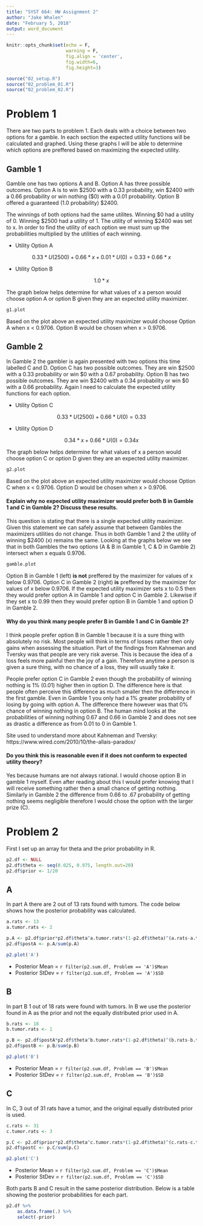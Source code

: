 ```yaml
---
title: "SYST 664: HW Assignment 2"
author: "Jake Whalen"
date: "February 5, 2018"
output: word_document
---
```


```r
knitr::opts_chunk$set(echo = F, 
                      warning = F, 
                      fig.align = 'center', 
                      fig.width=6, 
                      fig.height=3)
```

```r
source("02_setup.R")
source("02_problem_01.R")
source("02_problem_02.R")
```


# Problem 1
There are two parts to problem 1. 
Each deals with a choice between two options for a gamble. 
In each section the expected utility functions will be calculated and graphed. 
Using these graphs I will be able to determine which options are preffered based on maximizing the expected utility.

## Gamble 1
Gamble one has two options A and B.
Option A has three possible outcomes.
Option A is to win $2500 with a 0.33 probability, 
win $2400 with a 0.66 probability
or win nothing ($0) with a 0.01 probability.
Option B offered a guaranteed (1.0 probability) $2400.

The winnings of both options had the same utilites.
Winning $0 had a utility of 0.
Winning $2500 had a utility of 1.
The utility of winning $2400 was set to x.
In order to find the utility of each option we must sum up the probabilities multiplied by the utilities of each winning.

* Utility Option A

$$0.33*U(2500)+0.66*x+0.01*U(0) = 0.33+0.66*x$$

* Utility Option B

$$1.0*x$$

The graph below helps determine for what values of x a person would choose option A or option B given they are an expected utility maximizer.

```r
g1.plot
```

Based on the plot above an expected utility maximizer would choose Option A when x < 0.9706.
Option B would be chosen when x > 0.9706.

## Gamble 2

In Gamble 2 the gambler is again presented with two options this time labelled C and D.
Option C has two possible outcomes.
They are win $2500 with a 0.33 probability
or win $0 with a 0.67 probability.
Option B has two possible outcomes.
They are win $2400 with a 0.34 probability
or win $0 with a 0.66 probability.
Again I need to calculate the expected utility functions for each option.

* Utility Option C

$$0.33*U(2500)+0.66*U(0) = 0.33$$

* Utility Option D

$$0.34*x+0.66*U(0) = 0.34x$$

The graph below helps determine for what values of x a person would choose option C or option D given they are an expected utility maximizer.

```r
g2.plot
```

Based on the plot above an expected utility maximizer would choose Option C when x < 0.9706.
Option D would be chosen when x > 0.9706.

#### Explain why no expected utility maximizer would prefer both B in Gamble 1 and C in Gamble 2? Discuss these results.
This question is stating that there is a single expected utility maximizer.
Given this statement we can safely assume that between Gambles the maximizers utilities do not change.
Thus in both Gamble 1 and 2 the utility of winning $2400 (x) remains the same.
Looking at the graphs below we see that in both Gambles the two options (A & B in Gamble 1, C & D in Gamble 2) intersect when x equals 0.9706.

```r
gamble.plot
```

Option B in Gamble 1 (left) __is not__ preffered by the maximizer for values of x below 0.9706.
Option C in Gamble 2 (right) __is__ preffered by the maximizer for values of x below 0.9706.
If the expected utility maximizer sets x to 0.5 then they would prefer option A in Gamble 1 and option C in Gamble 2.
Likewise if they set x to 0.99 then they would prefer option B in Gamble 1 and option D in Gamble 2.

#### Why do you think many people prefer B in Gamble 1 and C in Gamble 2?
I think people prefer option B in Gamble 1 because it is a sure thing with absolutely no risk.
Most people will think in terms of losses rather then only gains when assessing the situation.
Part of the findings from Kahneman and Tversky was that people are very risk averse.
This is because the idea of a loss feels more painful then the joy of a gain.
Therefore anytime a person is given a sure thing, with no chance of a loss, they will usually take it.

People prefer option C in Gamble 2 even though the probability of winning nothing is 1% (0.01) higher then in option D.
The difference here is that people often perceive this difference as much smaller then the difference in the first gamble. 
Even in Gamble 1 you only had a 1% greater probability of losing by going with option A.
The difference there however was that 0% chance of winning nothing in option B.
The human mind looks at the probabilities of winning nothing 0.67 and 0.66 in Gamble 2 and does not see as drastic a difference as from 0.01 to 0 in Gamble 1.

Site used to understand more about Kahneman and Tversky: https://www.wired.com/2010/10/the-allais-paradox/

#### Do you think this is reasonable even if it does not conform to expected utility theory?
Yes because humans are not always rational.
I would choose option B in gamble 1 myself.
Even after reading about this I would prefer knowing that I will receive something rather then a small chance of getting nothing.
Similarly in Gamble 2 the difference from 0.66 to .67 probability of getting nothing seems negligible therefore I would chose the option with the larger prize (C).

# Problem 2

First I set up an array for theta and the prior probability in R.

```r
p2.df <- NULL
p2.df$theta <- seq(0.025, 0.975, length.out=20)
p2.df$prior <- 1/20
```

## A

In part A there are 2 out of 13 rats found with tumors.
The code below shows how the posterior probability was calculated.

```r
a.rats <- 13
a.tumor.rats <- 2

p.A <- p2.df$prior*p2.df$theta^a.tumor.rats*(1-p2.df$theta)^(a.rats-a.tumor.rats)
p2.df$postA <- p.A/sum(p.A)
```

```r
p2.plot('A')
```

* Posterior Mean = `r filter(p2.sum.df, Problem == 'A')$Mean`
* Posterior StDev = `r filter(p2.sum.df, Problem == 'A')$SD`

## B

In part B 1 out of 18 rats were found with tumors.
In B we use the posterior found in A as the prior and not the equally distributed prior used in A.

```r
b.rats <- 18
b.tumor.rats <- 1

p.B <- p2.df$postA*p2.df$theta^b.tumor.rats*(1-p2.df$theta)^(b.rats-b.tumor.rats)
p2.df$postB <- p.B/sum(p.B)
```

```r
p2.plot('B')
```

* Posterior Mean = `r filter(p2.sum.df, Problem == 'B')$Mean`
* Posterior StDev = `r filter(p2.sum.df, Problem == 'B')$SD`

## C

In C, 3 out of 31 rats have a tumor, and the original equally distributed prior is used.

```r
c.rats <- 31
c.tumor.rats <- 3

p.C <- p2.df$prior*p2.df$theta^c.tumor.rats*(1-p2.df$theta)^(c.rats-c.tumor.rats)
p2.df$postC <- p.C/sum(p.C)
```

```r
p2.plot('C')
```

* Posterior Mean = `r filter(p2.sum.df, Problem == 'C')$Mean`
* Posterior StDev = `r filter(p2.sum.df, Problem == 'C')$SD`

Both parts B and C result in the same posterior distribution.
Below is a table showing the posterior probabilities for each part.

```r
p2.df %>%
    as.data.frame(.) %>%
    select(-prior)
```

